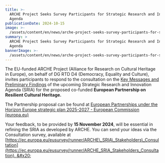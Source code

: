 ```yaml
---
title: >-
  ARCHE Project Seeks Survey Participants for Strategic Research and Innovation
  Agenda
publicationDate: 2024-10-15
image: >-
  /assets/content/en/news/arche-project-seeks-survey-participants-for-strategic-research-and-innovation-agenda/image.png
summary: >
  ARCHE Project Seeks Survey Participants for Strategic Research and Innovation
  Agenda
bannerImage: >-
  /assets/content/en/news/arche-project-seeks-survey-participants-for-strategic-research-and-innovation-agenda/bannerImage.jpg
---
```

The EU-funded ARCHE Project (Alliance for Research on Cultural Heritage in Europe), on behalf of DG RTD D4 (Democracy, Equality and Culture), invites participants to respond to the consultation on the [Key Messages and Preliminary Findings](https://urldefense.com/v3/__https:/www.heritageresearch-hub.eu/app/uploads/2024/09/ARCHE-SRIA-Key-messages-and-preliminary-findings.pdf__;!!DOxrgLBm!BQm5T-9xalddcUQ1Pu0eeB5x-AG1QiiQ4K1GJsBsKuBS8jFuvu3-3kRdnIhJugow55bC0bkTFgCNM1MO76-hcPkWl256ZjwvPfBCwTTEPA$) of the upcoming Strategic Research and Innovation Agenda (SRIA) for the proposed co-funded **European Partnership on Resilient Cultural Heritage.**&#x20;

The Partnership proposal can be found at [European Partnerships under the Horizon Europe strategic plan 2025-2027 - European Commission (europa.eu)](https://research-and-innovation.ec.europa.eu/funding/funding-opportunities/funding-programmes-and-open-calls/horizon-europe/european-partnerships-horizon-europe/european-partnerships-under-horizon-europe-strategic-plan-2025-2027_en)

Your feedback, to be provided by **15 November 2024**, will be essential in refining the SRIA as developed by ARCHE. You can send your ideas via the Consultation survey, available at [https://ec.europa.eu/eusurvey/runner/ARCHE\_SRIA\_Stakeholders\_Consultation](https://ec.europa.eu/eusurvey/runner/ARCHE_SRIA_Stakeholders_Consultation). &#x20;
